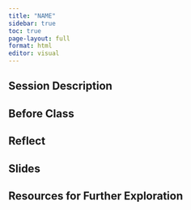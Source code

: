 ```yaml
---
title: "NAME"
sidebar: true
toc: true
page-layout: full
format: html
editor: visual
---
```


## Session Description

## Before Class

## Reflect

## Slides

## Resources for Further Exploration